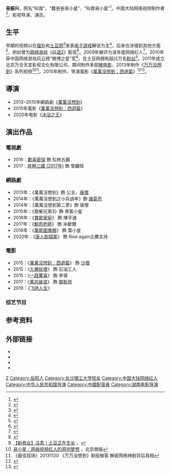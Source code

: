 {{Expand||作品|time=2017-10-30T18:33:34+00:00}}
{{藝人
|姓名 = 叫兽易小星
|類型 = 男藝人
|圖片 = 
|圖片尺寸 = 
|圖片簡介 = 
|本名 = 易振兴
|外文名 = 
|外文 = 
|羅馬拼音 = 
|英文名 = 
|暱稱 = 
|其他藝名 = 叫兽、蠢爸爸易小星
|國籍 = {{PRC}}
|民族 = 
|籍貫 = 
|出生日期 = {{birth date and age|1984|7|15}}
|出生地點 = {{CHN}}[[湖南省|湖南省]][[岳阳市|岳阳市]]
|逝世日期 = 
|逝世地點 = 
|職業 = [[土木工程师|土木工程师]]<ref>{{cite web|title=叫兽易小星：万万没想到的搞笑人生|url=http://phtv.ifeng.com/a/20151217/41525351_0.shtml|website=凤凰卫视|accessdate=2017-10-30|date=2015-12-17|archive-date=2019-08-22|archive-url=https://web.archive.org/web/20190822023817/http://phtv.ifeng.com/a/20151217/41525351_0.shtml|dead-url=no}}</ref>、[[導演|導演]]、[[配音員|配音員]]、[[编剧|编剧]]、[[演员|演员]]
|語言 = 
|教育程度 = 
|母校 = [[长沙理工大学|长沙理工大学]]
|宗教信仰 = 
|配偶 = 
|兒女 = 
|父母 = 
|親屬 = 
|音樂類型 = 
|演奏樂器 = 
|出道地點 = 
|出道日期 = 
|出道作 = 
|代表作 = 《[[萬萬沒想到|萬萬沒想到]]》系列
|活躍年代 = 2006年至今
|唱片公司 = 
|經紀公司 = 北京萬合天宜影視文化有限公司
|網站 = 
|相關團體 = 
|IMDb = 
|獎項 = 
}}
'''易振兴'''{{BD|1984年|7月15日|catIdx=Y}}，网名“叫兽”、“蠢爸爸易小星”、“叫兽易小星”<ref>{{Cite web |url=http://news.xinhuanet.com/games/2011-06/01/c_121482229.htm |title=《征途2》声优大赛投票开启 网络红人对决 |access-date=2011-11-05 |archive-date=2017-04-15 |archive-url=https://web.archive.org/web/20170415202321/http://news.xinhuanet.com/games/2011-06/01/c_121482229.htm |dead-url=no }}</ref>，中国大陆网络视频制作者<ref>{{Cite web |url=http://cq.cqnews.net/shxw/shwx/200907/t20090717_3439066.htm |title=点一次就赚2分钱 视频播客“越笑越赚钱” |accessdate=2011-11-05 |archive-date=2014-01-04 |archive-url=https://web.archive.org/web/20140104213345/http://cq.cqnews.net/shxw/shwx/200907/t20090717_3439066.htm |dead-url=yes }}</ref>、影视导演、演员。

== 生平 ==
早期的视频以在[[猫扑|猫扑]]和[[土豆网|土豆网]]<ref>{{cite book|date=2014-12-03|publisher=南都周刊|url=http://www.nbweekly.com/news/special/201412/37917.aspx|title=自黑时代 南都周刊2014年度第44期|accessdate=2016-08-08|deadurl=yes|archiveurl=https://web.archive.org/web/20160821093211/http://www.nbweekly.com/news/special/201412/37917.aspx|archivedate=2016-08-21}}</ref>发表[[电子游戏|电子游戏]]解说为主<ref>{{Cite web |url=http://game.21cn.com/online/kuso/2009/04/21/6170098.shtml |title=盘点网游催生出来的“草根”众名人 |accessdate=2011-11-05 |archive-date=2014-01-04 |archive-url=https://web.archive.org/web/20140104212804/http://game.21cn.com/online/kuso/2009/04/21/6170098.shtml |dead-url=yes }}</ref>，后来也涉猎到其他方面<ref>{{Cite web |url=http://info.it.hc360.com/2010/12/141006438039.shtml |title=一叶孤鸿 蠢爸爸“叫兽”系列番外篇 |access-date=2011-11-05 |archive-date=2016-03-08 |archive-url=https://web.archive.org/web/20160308060936/http://info.it.hc360.com/2010/12/141006438039.shtml |dead-url=yes }}</ref>，例如曾为[[网络游戏|网络游戏]]《[[征途2|征途2]]》配音<ref>{{Cite web |url=http://news.xinhuanet.com/it/2011-07/24/c_121712269.htm |title=《征途2》“网络大神”配音 苍天哥叫兽出演 |accessdate=2011-11-05 |archive-date=2013-04-28 |archive-url=https://archive.is/20130428155936/http://news.xinhuanet.com/it/2011-07/24/c_121712269.htm |dead-url=no }}</ref>。2009年被评为该年度网络红人<ref>{{Cite web |url=http://news.iqilu.com/other/20100205/178222_2.html |title=杰克逊 灰太狼 蠢爸爸 钱学森 盘点09网络红人 |accessdate=2011-11-05 |archive-date=2012-07-15 |archive-url=https://archive.is/20120715192344/http://news.iqilu.com/other/20100205/178222_2.html |dead-url=no }}</ref>，2010年获中国网络游戏风云榜“微博之星”奖<ref>{{Cite web |url=http://news.131.com/news/changshang/11/0117/951639_1.html |title=风云榜颁奖典礼落幕 各大奖项全面揭晓 |accessdate=2011-11-05 |archive-date=2014-01-04 |archive-url=https://web.archive.org/web/20140104205523/http://news.131.com/news/changshang/11/0117/951639_1.html |dead-url=yes }}</ref>、在土豆网拥有超过万名[[爱好者|粉丝]]<ref>[http://sd.cenn.cn/info/nid_22386.html 【新商业】注意！土豆正在生长] {{Webarchive|url=https://archive.is/20120730145907/http://sd.cenn.cn/info/nid_22386.html |date=2012-07-30 }}，</ref>。2011年成立北京万合天宜影视文化有限公司，期间制作多部[[微电影|微电影]]，2013年制作《[[万万没想到|万万没想到]]》系列视频<ref>[http://www.bbtnews.com.cn/special/2013-08/080000009041.shtml 易小星：网络视频红人的原创梦想] {{Wayback|url=http://www.bbtnews.com.cn/special/2013-08/080000009041.shtml |date=20140105060442 }}，北京商报</ref><ref>《最佳现场》20131120 《万万没想到》剧组做客 解密网络神剧背后真相</ref>。2015年制作、导演電影《[[萬萬沒想到：西遊篇|萬萬沒想到：西遊篇]]》<ref>{{cite news|title=《万万没想到》破了纪录砸了招牌|url=http://news.ifeng.com/a/20151222/46776730_0.shtml|accessdate=2017-10-03|agency=北京青年报|publisher=凤凰资讯|date=2015-12-22|archive-date=2019-08-22|archive-url=https://web.archive.org/web/20190822171012/http://news.ifeng.com/a/20151222/46776730_0.shtml|dead-url=no}}</ref><ref>{{cite news |title=《万万没想到》凤凰公映礼 叫兽：这绝不是网剧加长版-中国网浪潮新闻 |url=http://zjnews.china.com.cn/ent/2015-12-08/35905.html |accessdate=2021-12-22 |work=中国网 |archive-date=2021-12-22 |archive-url=https://web.archive.org/web/20211222072600/http://zjnews.china.com.cn/ent/2015-12-08/35905.html |dead-url=no }}</ref>。

==導演==
*2013~2015年網路劇《[[萬萬沒想到|萬萬沒想到]]》
*2015年電影《[[萬萬沒想到：西遊篇|萬萬沒想到：西遊篇]]》
*2020年电影《[[沐浴之王|沐浴之王]]》

== 演出作品 ==
=== 電視劇 ===
*2016：[[歡喜密探|歡喜密探]] 飾 松林五霸
*2017：[[終極三國_(2017年)|終極三國 (2017年)]] 飾 曾翩毯

=== 網路劇 ===
*2013年：《萬萬沒想到》飾 公主、[[唐僧|唐僧]]
*2014年：《萬萬沒想到之小兵過年》飾 [[諸葛亮|諸葛亮]]
*2014年：《萬萬沒想到第二季》飾 唐僧
*2015年：《廢柴兄弟3》飾 黑客小星
*2016年：《[[異能家庭|異能家庭]]》 飾 陳亨通
*2017年：《[[鮮肉老師|鮮肉老師]]》 飾 米歇爾
*2018年：《[[萬能圖書館|萬能圖書館]]》 飾 葉小星
*2020年：《[[唐人街探案_(網絡劇)|唐人街探案]]》 飾 Rise again比賽主持

=== 電影 ===
*2015：《[[萬萬沒想到：西遊篇|萬萬沒想到：西遊篇]]》 飾 [[沙僧|沙僧]]
*2015：《[[九層妖塔|九層妖塔]]》 飾 石油工人
*2015：《[[一路驚喜|一路驚喜]]》 飾 李導
*2017：《[[乘风破浪_(电影)|乘风破浪]]》 飾 [[摄影师|摄影师]]
*2019：《[[飞驰人生|飞驰人生]]》

=== 综艺节目 ===

== 参考资料 ==
{{reflist|2}}

== 外部链接 ==
* {{Sinaweibo|jiaoshoutv}}
* {{Sinaweibo|wanhetianyi|万合天宜}}
* {{douban people|1317854|易小星}}
* {{imdb|6157250}}

{{Authority control}}
{{DEFAULTSORT:Jiao}}
[[Category:易姓|Z]]
[[Category:岳阳人|Category:岳阳人]]
[[Category:长沙理工大学校友|Category:长沙理工大学校友]]
[[Category:中国大陆网络红人|Category:中国大陆网络红人]]
[[Category:中华人民共和国导演|Category:中华人民共和国导演]]
[[Category:中國配音員|Category:中國配音員]]
[[Category:湖南电影导演|Category:湖南电影导演]]